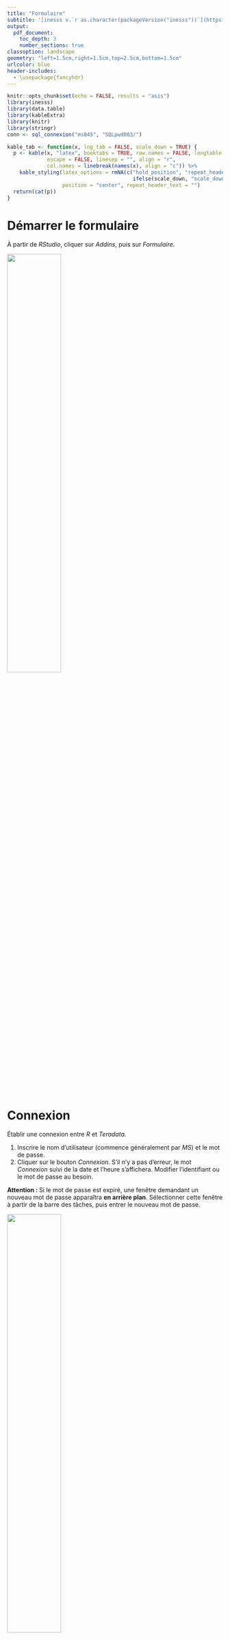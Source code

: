 ```yaml
---
title: "Formulaire"
subtitle: '[inesss v.`r as.character(packageVersion("inesss"))`](https://github.com/INESSS-QC/inesss1){target="_blank"}'
output:
  pdf_document:
    toc_depth: 3
    number_sections: true
classoption: landscape
geometry: "left=1.5cm,right=1.5cm,top=2.5cm,bottom=1.5cm"
urlcolor: blue
header-includes:
  - \usepackage{fancyhdr}
---
```


\pagestyle{fancy}
\fancyhead[RE,RO]{\leftmark}

```r
knitr::opts_chunk$set(echo = FALSE, results = "asis")
library(inesss)
library(data.table)
library(kableExtra)
library(knitr)
library(stringr)
conn <- sql_connexion("ms045", "SQLpwd003/")

kable_tab <- function(x, lng_tab = FALSE, scale_down = TRUE) {
  p <- kable(x, "latex", booktabs = TRUE, row.names = FALSE, longtable = lng_tab,
             escape = FALSE, linesep = "", align = "r",
             col.names = linebreak(names(x), align = "c")) %>%
    kable_styling(latex_options = rmNA(c("hold_position", "repeat_header",
                                         ifelse(scale_down, "scale_down", NA))),
                  position = "center", repeat_header_text = "")
  return(cat(p))
}
```


# Démarrer le formulaire
À partir de *RStudio*, cliquer sur *Addins*, puis sur *Formulaire*.

![](images/formulaire-addin.png){ width=50% }



\pagebreak



# Connexion
Établir une connexion entre *R* et *Teradata*.

1. Inscrire le nom d'utilisateur (commence généralement par *MS*) et le mot de passe.
2. Cliquer sur le bouton *Connexion*. S'il n'y a pas d'erreur, le mot *Connexion* suivi de la date et l'heure s'affichera. Modifier l'identifiant ou le mot de passe au besoin.

**Attention : ** Si le mot de passe est expiré, une fenêtre demandant un nouveau mot de passe apparaîtra **en arrière plan**. Sélectionner cette fenêtre à partir de la barre des tâches, puis entrer le nouveau mot de passe.

![](images/formulaire-connexion.png){ width=50% }



\pagebreak



# Requêtes via EXCEL
Exécution d'une ou plusieurs requêtes par l'intermédiaire d'un fichier EXCEL. Chaque onglet correspond à un tableau contenant les arguments d'une méthode.  
Pour éviter des erreurs de structure, il est conseillé d'utiliser les gabarits disponibles à partir du fichier *Gabarits-formulaire.xlsx*.

1. Cliquer sur le bouton *Sélectionner fichier EXCEL* pour sélectionner le fichier EXCEL contenant la ou les requêtes à exécuter.
2. Le programme vérifie si chaque onglet contient un tableau et si sa structure correspond à une méthode existante.
3. Si la structure est acceptée, le message `Aucune erreur, exécution possible.` s'affiche. Sinon, le message affiche toutes les erreurs à corriger, regroupés par onglet.
4. Si la structure est acceptée, le bouton *Exécuter requêtes* apparaît. Ce bouton permet de sélectionner un répertoire et le nom du fichier à sauvegarder. Lorsque c'est fait, le programme exécute la requête associé aux arguments de chaque onglet. Un message en bas à droite indique que l'exécution est en cours et disparaît lorsque c'est terminé.
5. Le fichier sauvegardé présente les résultats de la manière suivante :
    + Les onglets possèdent le même nom que ceux du fichier initial contenant les arguments.
    + À gauche se trouve le tableau des résultats.
    + Au milieu, le tableau rappelant les arguments utilisés.
    + À droite, un exemple de code SQL, celui de la première période d'analyse, utilisé dans Teradata pour créer le tableau des résultats.

\pagebreak

## Statistiques générales
Statistiques tirées de la vue *V_DEM_PAIMT_MED_CM*.

### Arguments {#sg1_arguments}
* **`METHODE` :** Indique la méthode à utiliser, ici `stat_gen1`.
* **`DATE_DEBUT :`** Date(s) de début de la ou des périodes d'étude au format `AAAA-MM-JJ`. Doit contenir le même nombre de valeurs que `DATE_FIN`.
* **`DATE_FIN` :** Date(s) de fin de la ou des périodes d'étude au format `AAAA-MM-JJ`. Doit contenir le même nombre de valeurs que `DATE_DEBUT`.
* **`TYPE_RX` :** Distinction entre le code de dénomination commune (`DENOM`) ou le code d'identification du médicament (`DIN`).
* **`CODE_RX` :** Codes `DENOM` ou `DIN` à analyser. **Inscrire les codes sous la forme d'un nombre entier**.
* **`GROUPER_PAR` :** Grouper les résultats par :
    + `Périodes` : Additionne les montants de tous les codes d'analyse pour une même période. Ajoute une colonne à la fin du tableau des résultats rappelant les codes analysés (`DENOM` ou `DIN`) durant chaque période.
* **`CODE_SERV_FILTRE` :** `Inclusion` ou `Exclusion` des codes de services. Par défaut `Exclusion`. Pour aucun filtre, laisser la colonne `CODE_SERV` vide.
* **`CODE_SERV` : ** Le ou les codes de service à inclure ou à exclure (sinon laisser vide).  
Les valeurs permises sont : `"1"`, `"AD"` et `"L, M, M1 à M3"`.
* **`CODE_LIST_SERV` :** `Inclusion` ou `Exclusion` des codes de catégorie de listes de médicaments. Par défaut `Inclusion`. Pour aucun filtre, laisser la colonne `CODE_LIST` vide.
* **`CODE_LIST` : ** Le ou les codes de catégories de liste de médicaments à inclure ou exclure (sinon laisser vide).  
Les valeurs permises sont : `"03"`, `"40"` et `"41"`.

### Résultats
L'onglet contient trois (3) éléments :

#### Tableau des résultats
* **`DATE_DEBUT` :** Indique la date de début de la période d'étude.
* **`DATE_FIN` :** Indique la date de fin de la période d'étude.
* **`DENOM / DIN` :** Code(s) analysé(s) à l'intérieur de la période d'étude. Si les résultats sont groupés par période d'étude, cette colonne se situera à la fin du tableau.
* **`NOM_DENOM / NOM_MARQ_COMRC` :** Indique le nom de la dénomination commune si c'est un `DENOM` ou le nom de la marque de commerce si c'est un `DIN`.
* **`MNT_MED` :** Montant autorisé par la RAMQ pour le médicament ou le produit. Il comprend la part du grossiste (s'il y a lieu) et la part du manufacturier [`sum(SMED_MNT_AUTOR_MED) as MNT_MED`].
* **`MNT_SERV` :** Montant de frais de service autorisé par la RAMQ à la date du service [`sum(SMED_MNT_AUTOR_FRAIS_SERV) as MNT_SERV`].
* **`MNT_TOT` :** Somme des variables `MNT_MED` et `MNT_SERV`.
* **`COHORTE` :** Nombre d'individus unique [`count(distinct SMED_NO_INDIV_BEN_BANLS) as COHORTE`].
* **`NBRE_RX` :** Nombre de demandes de paiement [`count(*) as NBRE_RX`].
* **`QTE_MED` :** Quantité totale des médicaments ou des fournitures dispensés [`sum(SMED_QTE_MED) as QTE_MED`].
* **`DUREE_TX` :** Durée de traitement totale des prescriptions en jours [`sum(SMED_NBR_JR_DUREE_TRAIT) as DUREE_TX`].

#### Tableau des arguments
* Table rappelant les arguments fournis par l'utilisateur à la section [*Arguments*](#sg1_arguments)

#### Code SQL
* Exemple de code SQL généré par les arguments. S'il y a plusieurs périodes d'étude, seul le code de la première période est affichée.

\pagebreak

### Exemple 1 --- DENOM

**Arguments :**
```r
stat_gen1_args <- replace_NA_in_dt(list_as_dt_no_recycled(list(
  METHODE = "stat_gen1",
  DATE_DEBUT = c("2018-01-01", "2019-01-01"), DATE_FIN = c("2018-12-31", "2019-12-31"),
  TYPE_RX = "DENOM", CODE_RX = c(39, 47092, 47135), GROUPER_PAR = NA,
  CODE_SERV_FILTRE = "Exclusion", CODE_SERV = c("1", "AD"),
  CODE_LIST_FILTRE = "Inclusion", CODE_LIST = NA
)), by = "")
names(stat_gen1_args) <- str_replace_all(names(stat_gen1_args), "_", "\\\\_")
stat_gen1_args$METHODE <- str_replace_all(stat_gen1_args$METHODE, "_", "\\\\_")
kable_tab(stat_gen1_args)
```

**Tableau des résultats :**
```r
ll <- list(METHODE = "stat_gen1",
           DATE_DEBUT = c("2018-01-01", "2019-01-01"),
           DATE_FIN = c("2018-12-31", "2019-12-31"),
           TYPE_RX = "DENOM", CODE_RX = c(39, 47092, 47135), GROUPER_PAR = NULL,
           CODE_SERV_FILTRE = "Exclusion", CODE_SERV = c("1", "AD"),
           CODE_LIST_FILTRE = "Inclusion", CODE_LIST = NULL)
tab_res <- sql_stat_gen1(conn = conn, debut = ll$DATE_DEBUT, fin = ll$DATE_FIN,
                         type_Rx = ll$TYPE_RX, codes = ll$CODE_RX,
                         code_serv = ll$CODE_SERV)
names(tab_res) <- str_replace_all(names(tab_res), "_", "\\\\_")
kable_tab(tab_res)
```

**Code SQL :**
Seule la première période est affichée.
```sql
select '2018-01-01' as DATE_DEBUT,
       '2018-12-31' as DATE_FIN,
       SMED_COD_DENOM_COMNE as DENOM,
       sum(SMED_MNT_AUTOR_MED) as MNT_MED,
       sum(SMED_MNT_AUTOR_FRAIS_SERV) as MNT_SERV,
       sum(SMED_MNT_AUTOR_FRAIS_SERV + SMED_MNT_AUTOR_MED) as MNT_TOT,
       count(distinct SMED_NO_INDIV_BEN_BANLS) as COHORTE,
       count(*) as NBRE_RX,
       sum(SMED_QTE_MED) as QTE_MED,
       sum(SMED_NBR_JR_DUREE_TRAIT) as DUREE_TX
from PROD.V_DEM_PAIMT_MED_CM
where SMED_DAT_SERV between '2018-01-01' and '2018-12-31'
    and SMED_COD_DENOM_COMNE in ('39', '47092', '47135')
    and (SMED_COD_SERV_1 not in ('1', 'AD') or SMED_COD_SERV_1 is null)
group by DENOM;
```

\pagebreak

### Exemple 2 --- DIN

**Arguments :**
```r
stat_gen1_args <- replace_NA_in_dt(list_as_dt_no_recycled(list(
  METHODE = "stat_gen1",
  DATE_DEBUT = c("2018-01-01", "2019-01-01"), DATE_FIN = c("2018-12-31", "2019-12-31"),
  TYPE_RX = "DIN", CODE_RX = c(30848, 585092), GROUPER_PAR = NA,
  CODE_SERV_FILTRE = "Exclusion", CODE_SERV = c("1", "AD"),
  CODE_LIST_FILTRE = "Inclusion", CODE_LIST = NA
)), by = "")
names(stat_gen1_args) <- str_replace_all(names(stat_gen1_args), "_", "\\\\_")
stat_gen1_args$METHODE <- str_replace_all(stat_gen1_args$METHODE, "_", "\\\\_")
kable_tab(stat_gen1_args)
```

**Tableau des résultats :**
```r
ll <- list(METHODE = "stat_gen1",
           DATE_DEBUT = c("2018-01-01", "2019-01-01"),
           DATE_FIN = c("2018-12-31", "2019-12-31"),
           TYPE_RX = "DIN", CODE_RX = c(30848, 585092), GROUPER_PAR = NULL,
           CODE_SERV_FILTRE = "Exclusion", CODE_SERV = c("1", "AD"),
           CODE_LIST_FILTRE = "Inclusion", CODE_LIST = NULL)
tab_res <- sql_stat_gen1(conn = conn, debut = ll$DATE_DEBUT, fin = ll$DATE_FIN,
                         type_Rx = ll$TYPE_RX, codes = ll$CODE_RX,
                         code_serv = ll$CODE_SERV)
names(tab_res) <- str_replace_all(names(tab_res), "_", "\\\\_")
kable_tab(tab_res)
```

**Code SQL :**
Seule la première période est affichée.
```sql
select '2018-01-01' as DATE_DEBUT,
       '2018-12-31' as DATE_FIN,
       SMED_COD_DIN as DIN,
       sum(SMED_MNT_AUTOR_MED) as MNT_MED,
       sum(SMED_MNT_AUTOR_FRAIS_SERV) as MNT_SERV,
       sum(SMED_MNT_AUTOR_FRAIS_SERV + SMED_MNT_AUTOR_MED) as MNT_TOT,
       count(distinct SMED_NO_INDIV_BEN_BANLS) as COHORTE,
       count(*) as NBRE_RX,
       sum(SMED_QTE_MED) as QTE_MED,
       sum(SMED_NBR_JR_DUREE_TRAIT) as DUREE_TX
from PROD.V_DEM_PAIMT_MED_CM
where SMED_DAT_SERV between '2018-01-01' and '2018-12-31'
    and SMED_COD_DIN in (30848, 585092)
    and (SMED_COD_SERV_1 not in ('1', 'AD') or SMED_COD_SERV_1 is null)
group by DIN;
```

\pagebreak

### Exemple 3 --- GROUPER PAR : Périodes
Indiquer la somme des montants de tous les codes d'analyse par période d'étude.

**Arguments :**
```r
stat_gen1_args <- replace_NA_in_dt(list_as_dt_no_recycled(list(
  METHODE = "stat_gen1",
  DATE_DEBUT = c("2018-01-01", "2019-01-01"), DATE_FIN = c("2018-12-31", "2019-12-31"),
  TYPE_RX = "DENOM", CODE_RX = c(47092, 47135, 48222), GROUPER_PAR = "Périodes",
  CODE_SERV_FILTRE = "Exclusion", CODE_SERV = c("1", "AD"),
  CODE_LIST_FILTRE = "Inclusion", CODE_LIST = NA
)), by = "")
names(stat_gen1_args) <- str_replace_all(names(stat_gen1_args), "_", "\\\\_")
stat_gen1_args$METHODE <- str_replace_all(stat_gen1_args$METHODE, "_", "\\\\_")
kable_tab(stat_gen1_args)
```

**Tableau des résultats :**
```r
ll <- list(METHODE = "stat_gen1",
           DATE_DEBUT = c("2018-01-01", "2019-01-01"), DATE_FIN = c("2018-01-31", "2019-01-31"),
           TYPE_RX = "DENOM", CODE_RX = c(47092, 47135, 48222), GROUPER_PAR = "Périodes",
           CODE_SERV_FILTRE = "Exclusion", CODE_SERV = c("1", "AD"),
           CODE_LIST_FILTRE = "Inclusion", CODE_LIST = NULL)
tab_res <- sql_stat_gen1(conn = conn, debut = ll$DATE_DEBUT, fin = ll$DATE_FIN,
                         groupby = ll$GROUPER_PAR, type_Rx = ll$TYPE_RX,
                         codes = ll$CODE_RX, code_serv = ll$CODE_SERV)
names(tab_res) <- str_replace_all(names(tab_res), "_", "\\\\_")
kable_tab(tab_res)
```

**Code SQL :**
Seule la première période est affichée.
```sql
select '2018-01-01' as DATE_DEBUT,
       '2018-12-31' as DATE_FIN,
       sum(SMED_MNT_AUTOR_MED) as MNT_MED,
       sum(SMED_MNT_AUTOR_FRAIS_SERV) as MNT_SERV,
       sum(SMED_MNT_AUTOR_FRAIS_SERV + SMED_MNT_AUTOR_MED) as MNT_TOT,
       count(distinct SMED_NO_INDIV_BEN_BANLS) as COHORTE,
       count(*) as NBRE_RX,
       sum(SMED_QTE_MED) as QTE_MED,
       sum(SMED_NBR_JR_DUREE_TRAIT) as DUREE_TX
from PROD.V_DEM_PAIMT_MED_CM
where SMED_DAT_SERV between '2018-01-01' and '2018-12-31'
    and SMED_COD_DENOM_COMNE in ('47092', '47135', '48222')
    and (SMED_COD_SERV_1 not in ('1', 'AD') or SMED_COD_SERV_1 is null) ;
```

\pagebreak

### Exemple 4 --- Services et Catégories de listes de médicaments
`"Exclusion"` (ou `"Inclusion"`) des codes de services [`SMED_COD_SERV`] et `"Inclusion"` (ou `"Exclusion"`) des codes de catégorie de listes de médicaments [`SMED_COD_CATG_LISTE_MED`].

**Arguments :**
```r
stat_gen1_args <- replace_NA_in_dt(list_as_dt_no_recycled(list(
  METHODE = "stat_gen1",
  DATE_DEBUT = c("2018-01-01"), DATE_FIN = c("2018-12-31"),
  TYPE_RX = "DENOM", CODE_RX = c(47092, 47135), GROUPER_PAR = NULL,
  CODE_SERV_FILTRE = "Exclusion", CODE_SERV = c("1", "AD", "L, M, M1 à M3"),
  CODE_LIST_FILTRE = "Inclusion", CODE_LIST = c("03", "40", "41")
)), by = "")
names(stat_gen1_args) <- str_replace_all(names(stat_gen1_args), "_", "\\\\_")
stat_gen1_args$METHODE <- str_replace_all(stat_gen1_args$METHODE, "_", "\\\\_")
kable_tab(stat_gen1_args)
```

**Tableau des résultats :**
```r
ll <- list(METHODE = "stat_gen1",
           DATE_DEBUT = c("2018-01-01"), DATE_FIN = c("2018-12-31"),
           TYPE_RX = "DENOM", CODE_RX = c(47092, 47135), GROUPER_PAR = NULL,
           CODE_SERV_FILTRE = "Exclusion", CODE_SERV = c("1", "AD", "L, M, M1 à M3"),
           CODE_LIST_FILTRE = "Inclusion", CODE_LIST = c("03", "40", "41"))
tab_res <- sql_stat_gen1(conn = conn, debut = ll$DATE_DEBUT, fin = ll$DATE_FIN,
                         groupby = ll$GROUPER_PAR, type_Rx = ll$TYPE_RX,
                         codes = ll$CODE_RX, code_serv = ll$CODE_SERV,
                         code_serv_filtre = ll$CODE_SERV_FILTRE, code_list_filtre = ll$CODE_LIST_FILTRE)
names(tab_res) <- str_replace_all(names(tab_res), "_", "\\\\_")
kable_tab(tab_res)
```

**Code SQL :**
Seule la première période est affichée.
```sql
select '2018-01-01' as DATE_DEBUT,
       '2018-12-31' as DATE_FIN,
       SMED_COD_DENOM_COMNE as DENOM,
       sum(SMED_MNT_AUTOR_MED) as MNT_MED,
       sum(SMED_MNT_AUTOR_FRAIS_SERV) as MNT_SERV,
       sum(SMED_MNT_AUTOR_FRAIS_SERV + SMED_MNT_AUTOR_MED) as MNT_TOT,
       count(distinct SMED_NO_INDIV_BEN_BANLS) as COHORTE,
       count(*) as NBRE_RX,
       sum(SMED_QTE_MED) as QTE_MED,
       sum(SMED_NBR_JR_DUREE_TRAIT) as DUREE_TX
from PROD.V_DEM_PAIMT_MED_CM
where SMED_DAT_SERV between '2018-01-01' and '2018-12-31'
    and SMED_COD_DENOM_COMNE in ('47092', '47135')
    and (SMED_COD_SERV_1 not in ('1', 'AD', 'L', 'M', 'M1', 'M2', 'M3') or SMED_COD_SERV_1 is null)
    and SMED_COD_CATG_LISTE_MED in ('03', '40', '41')
group by DENOM;
```


\pagebreak


# Statistiques générales
Formulaire interactif permettant l'inscription d'arguments, l'exécution de la requête et la sauvegarde des résultats à partir de la vue [V_DEM_PAIMT_MED_CM](http://intranet/eci/ECI2/ASP/ECI2P04_DescVue.asp?Envir=PROD&NoVue=1823&NomVue=V%5FDEM%5FPAIMT%5FMED%5FCM+%28DEMANDES+DE+PAIEMENT+%2D+PROGRAMME+%ABMEDICAMENT%BB%29).

![](images/sg1-all.PNG){ height=90% }
\pagebreak

## Arguments

* **`Nombre de périodes` :** Nombre entier. Indique le nombre de périodes d'étude désiré.
* **`Période X` :** Sélectionner ou inscrire manuellement la date de début et de fin de la période d'étude *X*.
* **`Nombre de Codes Rx` :** Nombre entier. Indique le nombre de `Code Rx` à analyser.
* **`Type de Code Rx` :** `DENOM` ou `DIN`. Indique le type de `Code Rx` à analyser.
  + `DENOM` : SMED_COD_DENOM_COMNE.
  + `DIN` : SMED_COD_DIN.
* **`Code Rx X` :** Le(s) code(s) de médicament à analyser.
* **`Grouper par` :**
  + `Périodes` : Permet de totaliser les statistiques des `Codes Rx` pour chaque période d'étude.
* **`Codes de Service` :** Exclusion ou inclusion des [codes de services](http://intranet/eci/eci2/asp/ECI2P06_ElmSpec.asp?Envir=PROD&min=1&max=10&NomVue=V%5FDEM%5FPAIMT%5FMED%5FCM+%28DEMANDES+DE+PAIEMENT+%2D+PROGRAMME+%ABMEDICAMENT%BB%29&NoSeqElmVue=30954&TypOrigElmVue=T&NoSeqElmOrig=6295) sélectionnés. Il n'y aura pas de filtre si aucune case n'est cochée.
* **`Code Liste Médicament` :** Exclusion ou inclusion des [codes de catégories de listes de médicaments](http://intranet/eci/eci2/asp/ECI2P06_ElmSpec.asp?Envir=PROD&min=1&max=10&NomVue=V%5FDEM%5FPAIMT%5FMED%5FCM+%28DEMANDES+DE+PAIEMENT+%2D+PROGRAMME+%ABMEDICAMENT%BB%29&NoSeqElmVue=30930&TypOrigElmVue=T&NoSeqElmOrig=6245) sélectionnés. Il n'y aura pas de filtre si aucune case n'est cochée.

## Boutons

* **Exécuter Requête :** Exécution d'une requête SQL à partir des arguments sélectionnés. Une fois complétée, le tableau des résultats s'affiche sous le bouton.
* **Effacer Requête :** Efface le tableau des résultats.
* **Sauvegarder Résultats en EXCEL :** Ouvre une fenêtre permettant de sauvegarder au format EXCEL le tableau des résultats. Il faut choisir le répertoire de sauvegarde et le nom du fichier.
* **Afficher Code Requête/MaJ Code Requête :** Affiche ou met à jour le code SQL généré à partir des arguments sélectionnés. Prendre note qu'il y a seulement le code de la première période d'étude qui est affiché.
* **Effacer Code Requête :** Masque le code SQL.





























